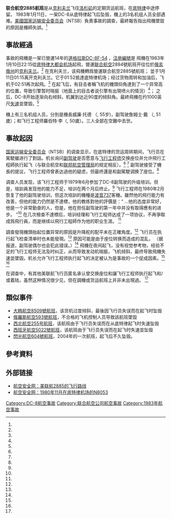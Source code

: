 
{{Infobox aircraft occurrence|occurrence_type=空難|Fatalities=3|Operator=[[聯合航空|聯合航空]]|Destination={{USA}}[[洛杉磯國際機場|洛杉磯國際機場]]|Stopover={{USA}}[[底特律都會韋恩縣機場|底特律都會韋恩縣機場]]|Origin={{USA}}[[克里夫蘭霍普金斯國際機場|克里夫蘭霍普金斯國際機場]]|aircraft_type=[[道格拉斯DC-8|道格拉斯DC-8]]|Survivors=0|Injuries=|name=聯合航空2885號航班空難|Crew=3|Passengers=0|Site= {{USA}}[[密西根州|密西根州]][[底特律都會韋恩縣機場|底特律都會韋恩縣機場]] |Type=機師失誤|Date={{start date|1983|01|11}}|caption=事故飛機N8053U，1964年攝於[[奧黑爾國際機場|奧黑爾國際機場]]|image=United Airlines DC-8-54AF N8053U.jpg|tail_number=N8053U}}'''联合航空2885航班'''是从[[克里夫蘭霍普金斯國際機場|克利夫兰]]飞往[[洛杉磯國際機場|洛杉矶]]的定期货运航班，在[[底特律都会韦恩县机场|底特律]]中途停留。 1983年1月11日，一架DC-8从底特律起飞后坠毁，機上的3名机组人员全部遇难。[[國家運輸安全委員會|美國国家运输安全委员会]]（NTSB）負責事故的調查，最終報告指出飛機墜毀的原因是機師失誤。<ref name="pci"/> 

== 事故經過 ==
事故的飛機是一架已營運14年的[[道格拉斯DC-8|道格拉斯DC-8F-54]] ，[[航空器註冊編號|注册編號]]是{{Airreg|N|8053U|,}} 飛機在1983年1月10日22:15從[[底特律都会韦恩县机场|底特律大都会机场]]起飛，營運[[聯合航空|联合航空]]2894號航班开往位於[[俄亥俄州|俄亥俄州]]的[[克利夫兰|克利夫兰]]。<ref name="ntsb"/> 在克利夫兰，该飛機轉爲營運联合航空2885號航班； 並于1月11日01:15离开克利夫兰。它于01:52抵達底特律机场；经过货物周转和加油后，飞机于02:51再次起飛。<ref name="ntsb"/> 在起飞后，有目击者稱飞机的機頭仰角達到了一个异常高的位置，导致引擎暂时喘振（地面上的目击者说引擎有出現喷火的情況）<ref name="fss"/>； 之后，DC-8开始逐渐向右倾斜，机翼到达近90度的倾斜角。最終飛機在约1000英尺[[失速|失速]]並墜毀。<ref name="ntsb"/> 

機上有三名机组人员，分別是機長威廉·托德 （{{lang-en|William S. Todd}}, 55岁)，副驾驶詹姆士·戴 （{{lang-en|James G. Day}}, 51歲）；和飞行工程师羅伯特·李（{{lang-en|Robert E. Lee}}, 50歲）。三人全部在空難中去世。

== 事故起因 ==
[[美國國家運輸安全委員會|国家运输安全委员会]]（NTSB）的调查显示，在底特律的货运周转期间，飞行员在駕駛艙进行了對話。机长询问[[副機師|副驾驶]]是否愿意与[[飛航工程師|飞行工程师]]交换座位并允许飛行工程師执行起飞（与联合航空和[[美国联邦航空管理局|联邦航空管理局]]的规定相反）。<ref name="ntsb"/> <ref name="fss"/> 副驾驶接受了機長的提议，飞行工程师曾表达過他的疑虑，但最终還是和副駕駛调换了座位。<ref name="ntsb"/>  

调查人员发现，该飞行工程师于1979年6月参加了DC-8副驾驶的升级培训。但是，培訓員发现他的能力不足，培训在两个月后终止。<ref name="ntsb"/> 飞行工程师在1980年2月恢复了他的副驾驶培训，但这次培訓的機種是[[波音737|波音737]]客機。雖然他的飛行能力有改善，但他的能力仍然是不達標，他的教练對他的評價是：“ ...他的态度非常好，他是一个非常勤奋的人，但是，他在担任副驾驶的第一年中并没有取得應有的进步。 ”<ref name="ntsb"/> 在几次檢查不達標后，培训经理和飞行工程师达成了一项协议，不再爭取成爲飛行員，而是继续以飛行工程師作为他的职业生涯。 <ref name="ntsb"/>

調查發現機頭抬起位置异常的原因是升降舵的配平未在正確角度。<ref name="ntsb"/> 飞行员在执行起飞检查清单时也未能發現。<ref name="fss"/> 原因可能是由于座位转换而造成的混乱， （据报道，副驾驶偶尔也会犯此错误。）<ref name="ntsb"/> 飛機在夜间起飞，没有视觉参考物，经验不足的飞行工程师无法及时纠正，从而导致发动机喘振，飞机倾斜，最终导致飛機失速並墜毀。机长允许飞行工程师执行起飞的决定被认为是事故的一个促成因素。<ref name="ntsb"/> <ref name="fss"/> 

在调查中，有其他美联航飞行员匿名承认曾交换座位和讓飞行工程师执行起飞和/或着陆，虽然这种情况很少见，但在調機或货运航班上并非未出現過。 <ref name="ntsb"/>

== 類似事件 ==

* [[大韓航空貨運8509號班機空難|大韩航空8509號航班]]，该货机过度倾斜，最後因飞行员失误而在起飞时坠毁
* [[俄羅斯航空593號班機空難|俄羅斯航空593號航班]]，不合格的飞机控制人员导致該航班墜毀
* [[西北航空255號班機空難|西北航空255号航班]]，该航班由于飞行员失误而在从底特律起飞时失速坠毁
* [[西班牙航空5022号班机空难|西班牙航空5022號航班]]，该航班由于飞行员失误而在起飞时失速並坠毁
* [[閃光航空604號班機空難|閃光航空604號航班]]，2004年的一次航班，起飞后不久坠毁。

== 參考資料 ==
{{Reflist|1 |refs=
<ref name="ntsb">{{cite web|date=October 31, 1983|title=United Airlines Flight 2885, N8053U, McDonnell Douglas DC-8-54F, Detroit, Michigan, January 11, 1983|url=https://www.ntsb.gov/investigations/AccidentReports/Reports/AAR8307.pdf|access-date=February 8, 2015|publisher=National Transportation Safety Board|id=NTSB/AAR-83/07}}</ref>

<ref name="fss">{{cite web
|title= Event Details
|publisher= Flight Simulator Systems LLC
|url= http://www.fss.aero/accident-reports/look.php?report_key=174
|access-date= February 6, 2014}}</ref>

<ref name="pci">{{cite web
|title= Plane Crash Info
|publisher= PlaneCrashInfo.com
|url= http://www.planecrashinfo.com/1983/1983-2.htm
|access-date= February 6, 2014}}</ref>
}}

== 外部链接 ==

* [http://aviation-safety.net/photos/graphics/19830111-1-1.gif 航空安全网：美联航2885的飞行路线]
* [http://aviation-safety.net/photos/aircraft/19830111-1-P-d-1-500.jpg 航空安全网：1980年11月在底特律机场的N8053]
[[Category:DC-8航空事故|Category:DC-8航空事故]]
[[Category:联合航空公司航空事故|Category:联合航空公司航空事故]]
[[Category:1983年航空事故|Category:1983年航空事故]]